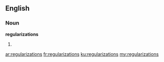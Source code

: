 ==English==

===Noun===
'''regularizations'''

# {{plural of|regularization}}

[[ar:regularizations]]
[[fr:regularizations]]
[[ku:regularizations]]
[[my:regularizations]]